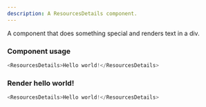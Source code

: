 ```yaml
---
description: A ResourcesDetails component.
---
```



A component that does something special and renders text in a div.

### Component usage
```js
<ResourcesDetails>Hello world!</ResourcesDetails>
```

### Render hello world!

```js live
<ResourcesDetails>Hello world!</ResourcesDetails>
```
